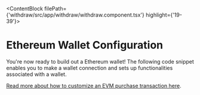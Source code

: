 
<ContentBlock filePath={'withdraw/src/app/withdraw/withdraw.component.tsx'} highlight={'19-39'}>

# Ethereum Wallet Configuration

You're now ready to build out a Ethereum wallet!
The following code snippet enables you to make a wallet connection and sets up functionalities associated with a wallet.

[Read more about how to customize an EVM purchase transaction here](https://docs.coinflow.cash/docs/evm).

</ContentBlock>
